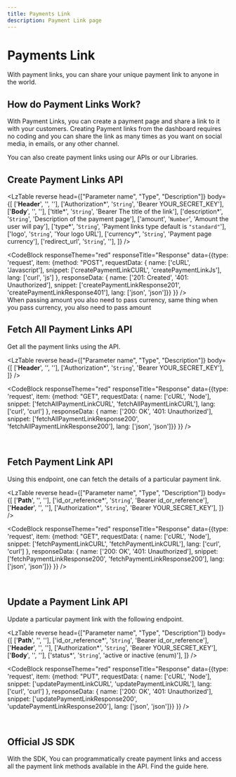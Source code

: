 ```yaml
---
title: Payments Link
description: Payment Link page
---
```


# Payments Link

With payment links, you can share your unique payment link to anyone in the world.
<Divider className='max-w-100 mt-1 mb-8' />

## How do Payment Links Work?

With Payment Links, you can create a payment page and share a link to it with your customers. Creating Payment links from the dashboard requires no coding and you can share the link as many times as you want on social media, in emails, or any other channel.

You can also create payment links using our APIs or our Libraries.
<Divider className='max-w-100 mt-1 mb-8' />
<br />

## Create Payment Links API

<LzTable 
  reverse
  head={["Parameter name", "Type", "Description"]}
  body={[
    ['<strong>Header</strong>', '', ''],
    ['Authorization*', '<code>String</code>', 'Bearer YOUR_SECRET_KEY'],
    ['<strong>Body</strong>', '', ''],
    ['title*', '<code>String</code>', 'Bearer The title of the link'],
    ['description*', '<code>String</code>', 'Description of the payment page'],
    ['amount', '<code>Number</code>', 'Amount the user will pay'],
    ['type*', '<code>String</code>', 'Payment links type default is <code>"standard"</code>'],
    ['logo', '<code>String</code>', 'Your logo URL'],
    ['currency*', '<code>String</code>', 'Payment page currency'],
    ['redirect_url', '<code>String</code>', ''],
  ]}
/>

<CodeBlock 
  responseTheme="red" 
  responseTitle="Response" 
  data={{type: 'request', item: {method: "POST", requestData: {
    name: ['cURL', 'Javascript'], 
    snippet: ['createPaymentLinkCURL', 'createPaymentLinkJs'], 
    lang: ['curl', 'js']
    }, 
    responseData: {
      name: ['201: Created', '401: Unauthorized'], 
      snippet: ['createPaymentLinkResponse201', 'createPaymentLinkResponse401'], 
      lang: ['json', 'json']}} 
    }} 
  />
<br />
<Alert>When passing amount you also need to pass currency, same thing when you pass currency, you also need to pass amount</Alert>
<Divider className='max-w-100 mt-1 mb-8' />

## Fetch All Payment Links API
Get all the payment links using the API.

<LzTable 
  reverse
  head={["Parameter name", "Type", "Description"]}
  body={[
    ['<strong>Header</strong>', '', ''],
    ['Authorization*', '<code>String</code>', 'Bearer YOUR_SECRET_KEY'],
  ]}
/>

<CodeBlock 
  responseTheme="red" 
  responseTitle="Response" 
  data={{type: 'request', item: {method: "GET", requestData: {
    name: ['cURL', 'Node'], 
    snippet: ['fetchAllPaymentLinkCURL', 'fetchAllPaymentLinkCURL'], 
    lang: ['curl', 'curl']
  }, 
  responseData: {
    name: ['200: OK', '401: Unauthorized'], 
    snippet: ['fetchAllPaymentLinkResponse200', 'fetchAllPaymentLinkResponse200'], 
    lang: ['json', 'json']}} 
  }} 
/>

<Divider className='max-w-100 mt-1 mb-8' />
<br />

## Fetch Payment Link API
Using this endpoint, one can fetch the details of a particular payment link.

<LzTable 
  reverse
  head={["Parameter name", "Type", "Description"]}
  body={[
    ['<strong>Path</strong>', '', ''],
    ['id_or_reference*', '<code>String</code>', 'Bearer id_or_reference'],
    ['<strong>Header</strong>', '', ''],
    ['Authorization*', '<code>String</code>', 'Bearer YOUR_SECRET_KEY'],
  ]}
/>

<CodeBlock 
  responseTheme="red" 
  responseTitle="Response" 
  data={{type: 'request', item: {method: "GET", requestData: {
    name: ['cURL', 'Node'], 
    snippet: ['fetchPaymentLinkCURL', 'fetchPaymentLinkCURL'], 
    lang: ['curl', 'curl']
  }, 
  responseData: {
    name: ['200: OK', '401: Unauthorized'], 
    snippet: ['fetchPaymentLinkResponse200', 'fetchPaymentLinkResponse200'], 
    lang: ['json', 'json']}} 
  }}
/>

<Divider className='max-w-100 mt-1 mb-8' />
<br />

## Update a Payment Link API
Update a particular payment link with the following endpoint.

<LzTable 
  reverse
  head={["Parameter name", "Type", "Description"]}
  body={[
    ['<strong>Path</strong>', '', ''],
    ['id_or_reference*', '<code>String</code>', 'Bearer id_or_reference'],
    ['<strong>Header</strong>', '', ''],
    ['Authorization*', '<code>String</code>', 'Bearer YOUR_SECRET_KEY'],
    ['<strong>Body</strong>', '', ''],
    ['status*', '<code>String</code>', 'active or inactive (enum)'],
  ]}
/>

<CodeBlock 
  responseTheme="red" 
  responseTitle="Response" 
  data={{type: 'request', item: {method: "PUT", requestData: {
    name: ['cURL', 'Node'], 
    snippet: ['updatePaymentLinkCURL', 'updatePaymentLinkCURL'], 
    lang: ['curl', 'curl']
  }, 
  responseData: {
    name: ['200: OK', '401: Unauthorized'], 
    snippet: ['updatePaymentLinkResponse200', 'updatePaymentLinkResponse200'], 
    lang: ['json', 'json']}} 
  }} 
/>

<Divider className='max-w-100 mt-1 mb-8' />
<br />

## Official JS SDK
With the SDK, You can programmatically create payment links and access all the payment link methods available in the API. Find the guide here.

<Divider className='max-w-100 mt-1 mb-8' />